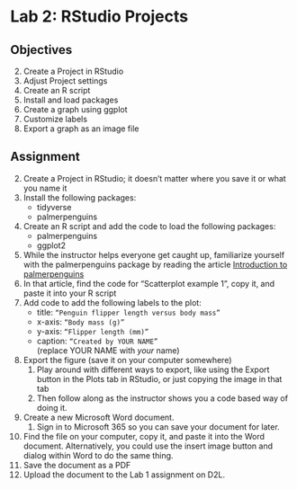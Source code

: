 # Lab 2: RStudio Projects

## Objectives

2.  Create a Project in RStudio
3.  Adjust Project settings
5.  Create an R script
6.  Install and load packages
7.  Create a graph using ggplot
8.  Customize labels
9.  Export a graph as an image file

## Assignment

2.  Create a Project in RStudio; it doesn’t matter where you save it or what you name it
3.  Install the following packages:
    -   tidyverse
    -   palmerpenguins
4.  Create an R script and add the code to load the following packages:
    -   palmerpenguins
    -   ggplot2
5.  While the instructor helps everyone get caught up, familiarize yourself with the palmerpenguins package by reading the article [Introduction to palmerpenguins](https://allisonhorst.github.io/palmerpenguins/articles/intro.html)
6.  In that article, find the code for “Scatterplot example 1”, copy it, and paste it into your R script
7.  Add code to add the following labels to the plot:
    -   title: `“Penguin flipper length versus body mass”`
    -   x-axis: `“Body mass (g)”`
    -   y-axis: `“Flipper length (mm)”`
    -   caption: `“Created by YOUR NAME”`\
        (replace YOUR NAME with *your* name)
8.  Export the figure (save it on your computer somewhere)
    1.  Play around with different ways to export, like using the Export button in the Plots tab in RStudio, or just copying the image in that tab
    2.  Then follow along as the instructor shows you a code based way of doing it.
9.  Create a new Microsoft Word document.
    1.  Sign in to Microsoft 365 so you can save your document for later.
10. Find the file on your computer, copy it, and paste it into the Word document. Alternatively, you could use the insert image button and dialog within Word to do the same thing.
11. Save the document as a PDF
12. Upload the document to the Lab 1 assignment on D2L.